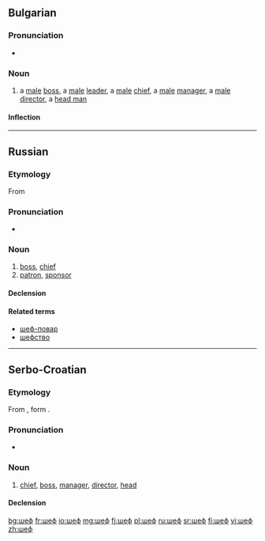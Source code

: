 ==Bulgarian==

===Pronunciation===
* {{IPA|/ʃɛf/|lang=bg}}

===Noun===
{{head|bg|noun|g=m|sc=Cyrl|tr=šef|feminine|шефка}}

# a [[male]] [[boss]], a [[male]] [[leader]], a [[male]] [[chief]], a [[male]] [[manager]], a [[male]] [[director]], a [[head man]]

====Inflection====
{{bg-noun-m-ove}}

----

==Russian==

===Etymology===
From {{etyl|fr|ru}} {{l|fr|chef}}

===Pronunciation===
* {{IPA|[ʂɛf]|lang=ru}}

===Noun===
{{ru-noun|шеф|m}}

# [[boss]], [[chief]]
# [[patron]], [[sponsor]]

====Declension====
{{ru-noun-anim-1||ше́ф}}

====Related terms====
* [[шеф-повар]]
* [[шефство]]

----

==Serbo-Croatian==

===Etymology===
From {{etyl|de|sh}} {{term|Chef|lang=de}}, form {{etyl|fr|sh}} {{term|chef|lang=fr}}.

===Pronunciation===
* {{IPA|/ʃêf/|lang=sh}}

===Noun===
{{sh-noun|g=m|head=ше̏ф|c|šef|šȅf}}

# [[chief]], [[boss]], [[manager]], [[director]], [[head]] 

====Declension====
{{sh-decl-noun|sc=Cyrl
|ше̏ф|ше̏фови
|шефа|шефова
|шефу|шефовима
|шефа|шефове
|шефе|шефови
|шефу|шефовима
|шефом|шефовима
}}

[[bg:шеф]]
[[fr:шеф]]
[[io:шеф]]
[[mg:шеф]]
[[fj:шеф]]
[[pl:шеф]]
[[ru:шеф]]
[[sr:шеф]]
[[fi:шеф]]
[[vi:шеф]]
[[zh:шеф]]